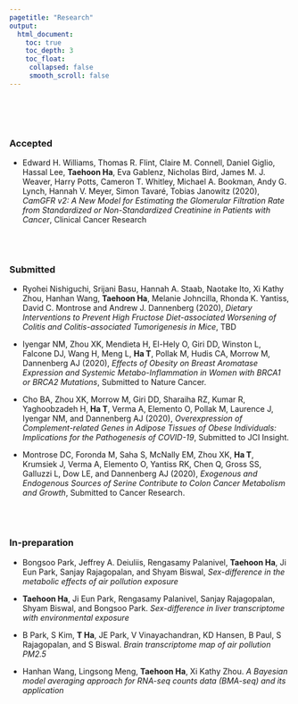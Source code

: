 ```yaml
---
pagetitle: "Research"
output:
  html_document:
    toc: true
    toc_depth: 3
    toc_float:
     collapsed: false
     smooth_scroll: false
---
```


<link rel="stylesheet" href="styles.css" type="text/css">

<br><br><br>

### Accepted

+ Edward H. Williams, Thomas R. Flint, Claire M. Connell, Daniel Giglio, Hassal Lee, **Taehoon Ha**, Eva Gablenz,  Nicholas Bird, James M. J. Weaver, Harry Potts, Cameron T. Whitley, Michael A. Bookman, Andy G. Lynch, Hannah V. Meyer, Simon Tavaré, Tobias Janowitz (2020), *CamGFR v2: A New Model for Estimating the Glomerular Filtration Rate from Standardized or Non-Standardized Creatinine in Patients with Cancer*, Clinical Cancer Research

<br><br>

### Submitted

+ Ryohei Nishiguchi, Srijani Basu, Hannah A. Staab, Naotake Ito, Xi Kathy Zhou, Hanhan Wang, **Taehoon Ha**, Melanie Johncilla, Rhonda K. Yantiss, David C. Montrose and Andrew J. Dannenberg (2020), *Dietary Interventions to Prevent High Fructose Diet-associated Worsening of Colitis and Colitis-associated Tumorigenesis in Mice*, TBD

+ Iyengar NM, Zhou XK, Mendieta H, El-Hely O, Giri DD, Winston L, Falcone DJ, Wang H, Meng L, **Ha T**, Pollak M, Hudis CA, Morrow M, Dannenberg AJ (2020), *Effects of Obesity on Breast Aromatase Expression and Systemic Metabo-Inflammation in Women with BRCA1 or BRCA2 Mutations*, Submitted to Nature Cancer.

+ Cho BA, Zhou XK, Morrow M, Giri DD, Sharaiha RZ, Kumar R, Yaghoobzadeh H, **Ha T**, Verma A, Elemento O, Pollak M, Laurence J, Iyengar NM, and Dannenberg AJ (2020), *Overexpression of Complement-related Genes in Adipose Tissues of Obese Individuals: Implications for the Pathogenesis of COVID-19*, Submitted to JCI Insight.

+ Montrose DC, Foronda M, Saha S, McNally EM, Zhou XK, **Ha T**, Krumsiek J, Verma A, Elemento O, Yantiss RK, Chen Q, Gross SS, Galluzzi L, Dow LE, and Dannenberg AJ (2020), *Exogenous and Endogenous Sources of Serine Contribute to Colon Cancer Metabolism and Growth*, Submitted to Cancer Research.

<br><br>

### In-preparation

+ Bongsoo Park, Jeffrey A. Deiuliis, Rengasamy Palanivel, **Taehoon Ha**, Ji Eun Park, Sanjay Rajagopalan, and Shyam Biswal, *Sex-difference in the metabolic effects of air pollution exposure*

+ **Taehoon Ha**, Ji Eun Park, Rengasamy Palanivel, Sanjay Rajagopalan, Shyam Biswal, and Bongsoo Park. *Sex-difference in liver transcriptome with environmental exposure*

+ B Park, S Kim, **T Ha**, JE Park, V Vinayachandran, KD Hansen, B Paul, S Rajagopalan, and S Biswal. *Brain transcriptome map of air pollution PM2.5*

+ Hanhan Wang, Lingsong Meng, **Taehoon Ha**, Xi Kathy Zhou. *A Bayesian model averaging approach for RNA-seq counts data (BMA-seq) and its application*
